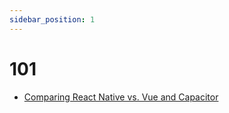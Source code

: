 ```yaml
---
sidebar_position: 1
---
```


# 101


- [Comparing React Native vs. Vue and Capacitor](https://blog.logrocket.com/comparing-react-native-vs-vue-capacitor/)